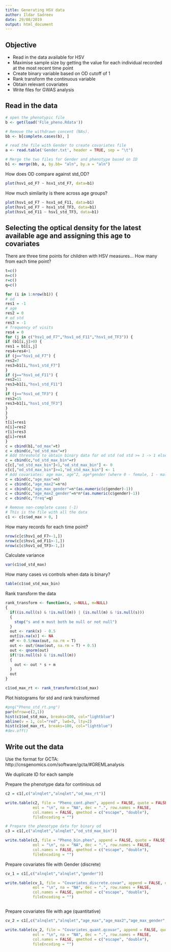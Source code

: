 ```yaml
---
title: Generating HSV data
author: Ildar Sadreev
date: 29/08/2019
output: html_document
---
```





## Objective

- Read in the data available for HSV
- Maximise sample size by getting the value for each individual recorded at the most recent time point
- Create binary variable based on OD cutoff of 1
- Rank transform the continuous variable
- Obtain relevant covariates
- Write files for GWAS analysis



## Read in the data


```r
# open the phenotypic file
b <- get(load('File_pheno.Rdata'))

# Remove the withdrawn concent (NAs).
bb <- b[complete.cases(b), ]

# read the file with Gender to create covariates file
a <- read.table('Gender.txt', header = TRUE, sep = "\t")

# Merge the two files for Gender and phenotype based on ID
b1 <- merge(bb, a, by.bb= "aln", by.a = "aln")
```


How does OD compare against std_OD?


```r
plot(hsv1_od_F7 ~ hsv1_std_F7, data=b1)
```

How much similarity is there across age groups?


```r
plot(hsv1_od_F7 ~ hsv1_od_F11, data=b1)
plot(hsv1_od_F7 ~ hsv1_std_TF3, data=b1)
plot(hsv1_od_F11 ~ hsv1_std_TF3, data=b1)

```


## Selecting the optical density for the latest available age and assigning this age to covariates

There are three time points for children with HSV measures... How many from each time point?


```r
t=c()
n=c()
r=c()
q=c()

for (i in 1:nrow(b1)) {
# od
res1 = -1
# age
res2 = 0
# od std
res3 = -1
# frequency of visits
res4 = 0
for (j in c("hsv1_od_F7","hsv1_od_F11","hsv1_od_TF3")) {
if (b1[i,j]>0) {
res1 = b1[i,j]
res4=res4+1
if (j=="hsv1_od_F7") {
res2=7
res3=b1[i,"hsv1_std_F7"]
}
if (j=="hsv1_od_F11") {
res2=11
res3=b1[i,"hsv1_std_F11"]
}
if (j=="hsv1_od_TF3") {
res2=15
res3=b1[i,"hsv1_std_TF3"]
}
}
}
t[i]=res1
n[i]=res2
r[i]=res3
q[i]=res4
}
c = cbind(b1,"od_max"=t)
c = cbind(c,"od_std_max"=r)
# Add threshold to obtain binary data for od std (od std >= 1 -> 1 else od std < 1 -> 0)
c = cbind(c,"od_std_max_bin"=r)
c[c[,"od_std_max_bin"]<1,"od_std_max_bin"] <- 0
c[c[,"od_std_max_bin"]>=1,"od_std_max_bin"] <- 1
# Add covariates: age max, age^2, age*gender (where 0 - female, 1 - male), age^2*gender), frequency of visits
c = cbind(c,"age_max"=n)
c = cbind(c,"age_max2"=n*n)
c = cbind(c,"age_max_gender"=n*(as.numeric(c$gender)-1))
c = cbind(c,"age_max2_gender"=n*n*(as.numeric(c$gender)-1))
c = cbind(c,"freq"=q)

# Remove non-complete cases (-1)
# This is the file with all the data
c1 <- c[c$od_max > 0, ]

```

How many records for each time point?

```r
nrow(c[c$hsv1_od_F7>-1,])
nrow(c[c$hsv1_od_F11>-1,])
nrow(c[c$hsv1_od_TF3>-1,])

```


Calculate variance

```r
var(c1$od_std_max)
```

How many cases vs controls when data is binary?


```r
table(c1$od_std_max_bin)

```




Rank transform the data



```r
rank_transform <- function(x, s=NULL, m=NULL)
{
  if((is.null(s) & !is.null(m)) | (is.null(m) & !is.null(s)))
  {
    stop("s and m must both be null or not null")
  }
  out <- rank(x) - 0.5
  out[is.na(x)] <- NA
  mP <- 0.5/max(out, na.rm = T)
  out <- out/(max(out, na.rm = T) + 0.5)
  out <- qnorm(out)
  if(!is.null(s) & !is.null(m))
  {
    out <- out * s + m
  }
  out
}

c1$od_max_rt <- rank_transform(c1$od_max)
```

Plot histograms for std and rank transformed

```r

#png("Pheno_std_rt.png") 
par(mfrow=c(2,1))
hist(c1$od_std_max, breaks=100, col="lightblue")
abline(v = 1, col="red", lwd=3, lty=2)
hist(c1$od_max_rt, breaks=100, col="lightblue")
#dev.off()

```


## Write out the data

Use the format for GCTA: http://cnsgenomics.com/software/gcta/#GREMLanalysis

We duplicate ID for each sample

Prepare the phenotype data for continious od


```r
c2 = c1[,c("alnqlet","alnqlet","od_max_rt")]

write.table(c2, file = "Pheno_cont.phen", append = FALSE, quote = FALSE, sep = "\t",
            eol = "\n", na = "NA", dec = ".", row.names = FALSE,
            col.names = FALSE, qmethod = c("escape", "double"),
            fileEncoding = "")

# Prepare the phenotype data for binary od
c3 = c1[,c("alnqlet","alnqlet","od_std_max_bin")]

write.table(c3, file = "Pheno_bin.phen", append = FALSE, quote = FALSE, sep = "\t",
            eol = "\n", na = "NA", dec = ".", row.names = FALSE,
            col.names = FALSE, qmethod = c("escape", "double"),
            fileEncoding = "")

```


Prepare covariates file with Gender (discrete)


```r
cv_1 = c1[,c("alnqlet","alnqlet","gender")]

write.table(cv_1, file = "Covariates_discrete.covar", append = FALSE, quote = FALSE, sep = "\t",
            eol = "\n", na = "NA", dec = ".", row.names = FALSE,
            col.names = FALSE, qmethod = c("escape", "double"),
            fileEncoding = "")



```

Prepare covariates file with age (quantitative)


```r
cv_2 = c1[,c("alnqlet","alnqlet","age_max","age_max2","age_max_gender","age_max2_gender","freq")]

write.table(cv_2, file = "Covariates_quant.qcovar", append = FALSE, quote = FALSE, sep = "\t",
            eol = "\n", na = "NA", dec = ".", row.names = FALSE,
            col.names = FALSE, qmethod = c("escape", "double"),
            fileEncoding = "")
```
